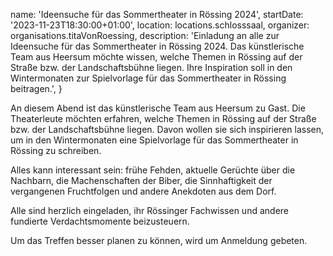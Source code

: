 
  name: 'Ideensuche für das Sommertheater in Rössing 2024',
  startDate: '2023-11-23T18:30:00+01:00',
  location: locations.schlosssaal,
  organizer: organisations.titaVonRoessing,
  description:
    'Einladung an alle zur Ideensuche für das Sommertheater in Rössing 2024. Das künstlerische Team aus Heersum möchte wissen, welche Themen in Rössing auf der Straße bzw. der Landschaftsbühne liegen. Ihre Inspiration soll in den Wintermonaten zur Spielvorlage für das Sommertheater in Rössing beitragen.',
}

An diesem Abend ist das künstlerische Team aus Heersum zu Gast. Die Theaterleute
möchten erfahren, welche Themen in Rössing auf der Straße bzw. der
Landschaftsbühne liegen. Davon wollen sie sich inspirieren lassen, um in den
Wintermonaten eine Spielvorlage für das Sommertheater in Rössing zu schreiben.

Alles kann interessant sein: frühe Fehden, aktuelle Gerüchte über die Nachbarn,
die Machenschaften der Biber, die Sinnhaftigkeit der vergangenen Fruchtfolgen
und andere Anekdoten aus dem Dorf.

Alle sind herzlich eingeladen, ihr Rössinger Fachwissen und andere fundierte
Verdachtsmomente beizusteuern.

Um das Treffen besser planen zu können, wird um Anmeldung gebeten.
